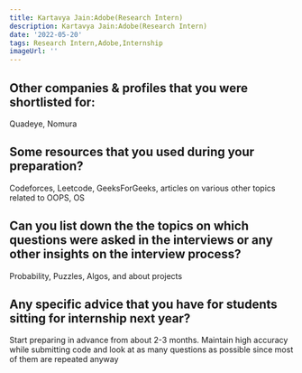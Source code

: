 ```yaml
---
title: Kartavya Jain:Adobe(Research Intern)
description: Kartavya Jain:Adobe(Research Intern)
date: '2022-05-20'
tags: Research Intern,Adobe,Internship
imageUrl: ''
---
```


## Other companies & profiles that you were shortlisted for:
Quadeye, Nomura

## Some resources that you used during your preparation?
Codeforces, Leetcode, GeeksForGeeks, articles on various other topics related to OOPS, OS

## Can you list down the the topics on which questions were asked in the interviews or any other insights on the interview process?
Probability, Puzzles, Algos, and about projects
## Any specific advice that you have for students sitting for internship next year?
Start preparing in advance from about 2-3 months. Maintain high accuracy while submitting code and look at as many questions as possible since most of them are repeated anyway

